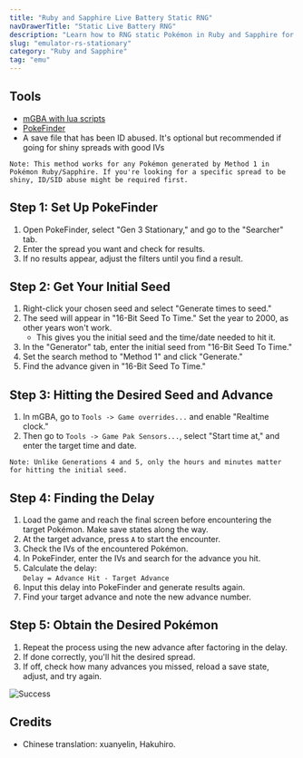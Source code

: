 ```yaml
---
title: "Ruby and Sapphire Live Battery Static RNG"
navDrawerTitle: "Static Live Battery RNG"
description: "Learn how to RNG static Pokémon in Ruby and Sapphire for perfect IVs, natures, and shinies."
slug: "emulator-rs-stationary"
category: "Ruby and Sapphire"
tag: "emu"
---
```


## Tools

- [mGBA with lua scripts](/mgba-setup)
- [PokeFinder](/pokefinder)
- A save file that has been ID abused. It's optional but recommended if going for shiny spreads with good IVs

```
Note: This method works for any Pokémon generated by Method 1 in Pokémon Ruby/Sapphire. If you're looking for a specific spread to be shiny, ID/SID abuse might be required first.
```

## Step 1: Set Up PokeFinder

1. Open PokeFinder, select "Gen 3 Stationary," and go to the "Searcher" tab.
2. Enter the spread you want and check for results.
3. If no results appear, adjust the filters until you find a result.

## Step 2: Get Your Initial Seed

1. Right-click your chosen seed and select "Generate times to seed."
2. The seed will appear in "16-Bit Seed To Time." Set the year to 2000, as other years won't work.
   - This gives you the initial seed and the time/date needed to hit it.
3. In the "Generator" tab, enter the initial seed from "16-Bit Seed To Time."
4. Set the search method to "Method 1" and click "Generate."
5. Find the advance given in "16-Bit Seed To Time."

## Step 3: Hitting the Desired Seed and Advance

1. In mGBA, go to `Tools -> Game overrides...` and enable "Realtime clock."
2. Then go to `Tools -> Game Pak Sensors...`, select "Start time at," and enter the target time and date.

```
Note: Unlike Generations 4 and 5, only the hours and minutes matter for hitting the initial seed.
```

## Step 4: Finding the Delay

1. Load the game and reach the final screen before encountering the target Pokémon. Make save states along the way.
2. At the target advance, press `A` to start the encounter.
3. Check the IVs of the encountered Pokémon.
4. In PokeFinder, enter the IVs and search for the advance you hit.
5. Calculate the delay:  
   `Delay = Advance Hit - Target Advance`
6. Input this delay into PokeFinder and generate results again.
7. Find your target advance and note the new advance number.

## Step 5: Obtain the Desired Pokémon

1. Repeat the process using the new advance after factoring in the delay.
2. If done correctly, you'll hit the desired spread.
3. If off, check how many advances you missed, reload a save state, adjust, and try again.

![Success](/images/Ruby-Sapphire/Stationary/Success.png)

## Credits

- Chinese translation: xuanyelin, Hakuhiro.
